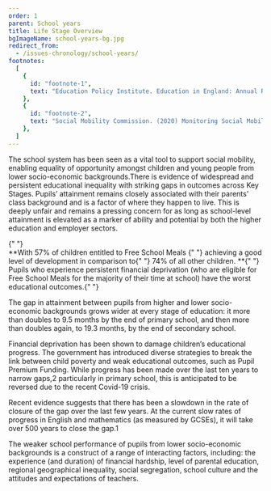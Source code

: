 ```yaml
---
order: 1
parent: School years
title: Life Stage Overview
bgImageName: school-years-bg.jpg
redirect_from: 
  - /issues-chronology/school-years/
footnotes:
  [
    {
      id: "footnote-1",
      text: "Education Policy Institute. Education in England: Annual Report 2019",
    },
    {
      id: "footnote-2",
      text: "Social Mobility Commission. (2020) Monitoring Social Mobility, 2013-2020: Is thegovernment delivering on our recommendations?",
    },
  ]
---
```



The school system has been seen as a vital tool to support social mobility,
enabling equality of opportunity amongst children and young people from lower
socio-economic backgrounds.There is evidence of widespread and persistent
educational inequality with striking gaps in outcomes across Key Stages. Pupils’
attainment remains closely associated with their parents’ class background and
is a factor of where they happen to live. This is deeply unfair and remains a
pressing concern for as long as school-level attainment is elevated as a marker
of ability and potential by both the higher education and employer sectors.

<div>
  {" "}
  <SchoolYearsOverviewSVG /> <div style={{ "text-align": "center" }}>
    **With
    <span style={{ color: "var(--yellow)" }}>
      57% of children entitled to Free School Meals
    </span>{" "}
    achieving a good level of development in comparison to{" "}
    <span style={{ color: "var(--cobalt)" }}>74% of all other children.</span>
    **{" "}
  </div>
  Pupils who experience persistent financial deprivation (who are eligible for
  Free School Meals for the majority of their time at school) have the worst
  educational outcomes.{" "}
</div>

The gap in attainment between pupils from higher and lower socio-economic
backgrounds grows wider at every stage of education: it more than doubles to 9.5
months by the end of primary school, and then more than doubles again, to 19.3
months, by the end of secondary school.

Financial deprivation has been shown to damage children’s educational progress.
The government has introduced diverse strategies to break the link between child
poverty and weak educational outcomes, such as Pupil Premium Funding. While
progress has been made over the last ten years to narrow gaps,<FootnoteLink
linkId="footnote-2">2</FootnoteLink> particularly in primary school, this is
anticipated to be reversed due to the recent Covid-19 crisis.

Recent evidence suggests that there has been a slowdown in the rate of closure
of the gap over the last few years. At the current slow rates of progress in
English and mathematics (as measured by GCSEs), it will take over 500 years to
close the gap.<FootnoteLink linkId="footnote-1">1</FootnoteLink>

The weaker school performance of pupils from lower socio-economic backgrounds is
a construct of a range of interacting factors, including: the experience (and
duration) of financial hardship, level of parental education, regional
geographical inequality, social segregation, school culture and the attitudes
and expectations of teachers.
